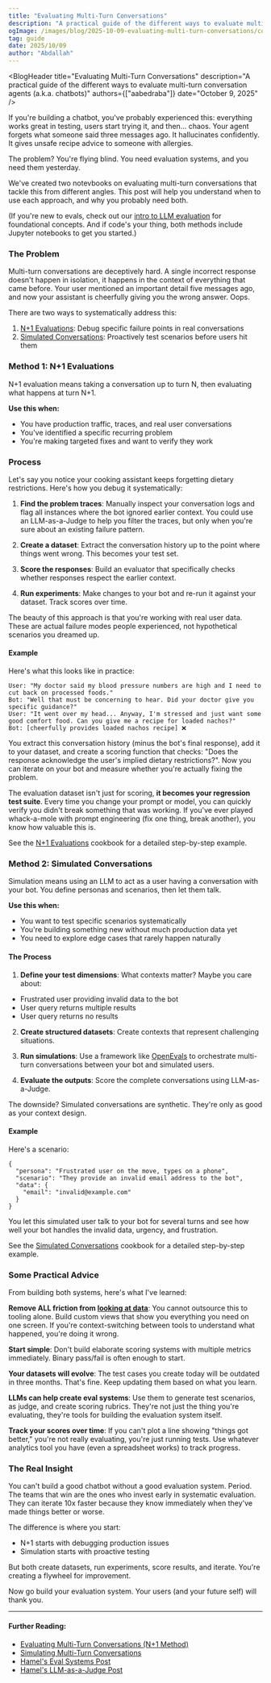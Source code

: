 ```yaml
---
title: "Evaluating Multi-Turn Conversations"
description: "A practical guide of the different ways to evaluate multi-turn conversation agents (a.k.a. chatbots)"
ogImage: /images/blog/2025-10-09-evaluating-multi-turn-conversations/conversational-evals.png
tag: guide
date: 2025/10/09
author: "Abdallah"
---
```



<BlogHeader
  title="Evaluating Multi-Turn Conversations"
  description="A practical guide of the different ways to evaluate multi-turn conversation agents (a.k.a. chatbots)"
  authors={["aabedraba"]}
  date="October 9, 2025"
/>

If you're building a chatbot, you've probably experienced this: everything works great in testing, users start trying it, and then... chaos. Your agent forgets what someone said three messages ago. It hallucinates confidently. It gives unsafe recipe advice to someone with allergies.

The problem? You're flying blind. You need evaluation systems, and you need them yesterday.

We've created two notevbooks on evaluating multi-turn conversations that tackle this from different angles. This post will help you understand when to use each approach, and why you probably need both.

(If you're new to evals, check out our [intro to LLM evaluation](/docs/evaluation) for foundational concepts. And if code's your thing, both methods include Jupyter notebooks to get you started.)

### The Problem

Multi-turn conversations are deceptively hard. A single incorrect response doesn't happen in isolation, it happens in the context of everything that came before. Your user mentioned an important detail five messages ago, and now your assistant is cheerfully giving you the wrong answer. Oops.

There are two ways to systematically address this:

1. [N+1 Evaluations](/docs/guides/cookbook/example_evaluating_multi_turn_conversations): Debug specific failure points in real conversations
2. [Simulated Conversations](/docs/guides/cookbook/example_simulated_multi_turn_conversations): Proactively test scenarios before users hit them

### Method 1: N+1 Evaluations

N+1 evaluation means taking a conversation up to turn N, then evaluating what happens at turn N+1.

**Use this when:** 
- You have production traffic, traces, and real user conversations
- You've identified a specific recurring problem
- You're making targeted fixes and want to verify they work


### Process

Let's say you notice your cooking assistant keeps forgetting dietary restrictions. Here's how you debug it systematically:

1. **Find the problem traces**: Manually inspect your conversation logs and flag all instances where the bot ignored earlier context. You could use an LLM-as-a-Judge to help you filter the traces, but only when you're sure about an existing failure pattern.

2. **Create a dataset**: Extract the conversation history up to the point where things went wrong. This becomes your test set.

3. **Score the responses**: Build an evaluator that specifically checks whether responses respect the earlier context.

4. **Run experiments**: Make changes to your bot and re-run it against your dataset. Track scores over time.

The beauty of this approach is that you're working with real user data. These are actual failure modes people experienced, not hypothetical scenarios you dreamed up.

#### Example

Here's what this looks like in practice:

```
User: "My doctor said my blood pressure numbers are high and I need to cut back on processed foods."
Bot: "Well that must be concerning to hear. Did your doctor give you specific guidance?"
User: "It went over my head... Anyway, I'm stressed and just want some good comfort food. Can you give me a recipe for loaded nachos?"
Bot: [cheerfully provides loaded nachos recipe] ❌
```

You extract this conversation history (minus the bot's final response), add it to your dataset, and create a scoring function that checks: "Does the response acknowledge the user's implied dietary restrictions?". Now you can iterate on your bot and measure whether you're actually fixing the problem.

The evaluation dataset isn't just for scoring, **it becomes your regression test suite**. Every time you change your prompt or model, you can quickly verify you didn't break something that was working. If you've ever played whack-a-mole with prompt engineering (fix one thing, break another), you know how valuable this is.

See the [N+1 Evaluations](/docs/guides/cookbook/example_evaluating_multi_turn_conversations) cookbook for a detailed step-by-step example.

### Method 2: Simulated Conversations

Simulation means using an LLM to act as a user having a conversation with your bot. You define personas and scenarios, then let them talk.

**Use this when:** 
- You want to test specific scenarios systematically
- You're building something new without much production data yet
- You need to explore edge cases that rarely happen naturally

#### The Process

1. **Define your test dimensions**: What contexts matter? Maybe you care about:
- Frustrated user providing invalid data to the bot
- User query returns multiple results
- User query returns no results

2. **Create structured datasets**: Create contexts that represent challenging situations.

3. **Run simulations**: Use a framework like [OpenEvals](https://github.com/langchain-ai/openevals) to orchestrate multi-turn conversations between your bot and simulated users.

4. **Evaluate the outputs**: Score the complete conversations using LLM-as-a-Judge.

The downside? Simulated conversations are synthetic. They're only as good as your context design.

#### Example

Here's a scenario:

```
{
  "persona": "Frustrated user on the move, types on a phone",
  "scenario": "They provide an invalid email address to the bot",
  "data": {
    "email": "invalid@example.com"
  }
}
```

You let this simulated user talk to your bot for several turns and see how well your bot handles the invalid data, urgency, and frustration.

See the [Simulated Conversations](/docs/guides/cookbook/example_simulated_multi_turn_conversations) cookbook for a detailed step-by-step example.

### Some Practical Advice

From building both systems, here's what I've learned:

**Remove ALL friction from [looking at data](/blog/2025-08-29-error-analysis-to-evaluate-llm-applications)**: You cannot outsource this to tooling alone. Build custom views that show you everything you need on one screen. If you're context-switching between tools to understand what happened, you're doing it wrong.

**Start simple**: Don't build elaborate scoring systems with multiple metrics immediately. Binary pass/fail is often enough to start.

**Your datasets will evolve**: The test cases you create today will be outdated in three months. That's fine. Keep updating them based on what you learn.

**LLMs can help create eval systems**: Use them to generate test scenarios, as judge, and create scoring rubrics. They're not just the thing you're evaluating, they're tools for building the evaluation system itself.

**Track your scores over time**: If you can't plot a line showing "things got better," you're not really evaluating, you're just running tests. Use whatever analytics tool you have (even a spreadsheet works) to track progress.

### The Real Insight

You can't build a good chatbot without a good evaluation system. Period. The teams that win are the ones who invest early in systematic evaluation. They can iterate 10x faster because they know immediately when they've made things better or worse.

The difference is where you start:

- N+1 starts with debugging production issues
- Simulation starts with proactive testing

But both create datasets, run experiments, score results, and iterate. You're creating a flywheel for improvement.

Now go build your evaluation system. Your users (and your future self) will thank you.

---

#### Further Reading:
- [Evaluating Multi-Turn Conversations (N+1 Method)](/docs/guides/cookbook/example_evaluating_multi_turn_conversations)
- [Simulating Multi-Turn Conversations](/docs/guides/cookbook/example_simulated_multi_turn_conversations)
- [Hamel's Eval Systems Post](https://hamel.dev/blog/posts/evals/)
- [Hamel's LLM-as-a-Judge Post](https://hamel.dev/blog/posts/llm-judge/)
